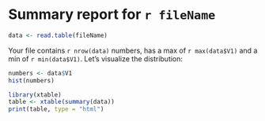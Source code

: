 # Summary report for `r fileName` 
```r
data <- read.table(fileName)
```
Your file contains `r nrow(data)` numbers, has a max of `r max(data$V1)` and a min of `r min(data$V1)`.
Let's visualize the distribution:
```r
numbers <- data$V1
hist(numbers)
```
```r
library(xtable)
table <- xtable(summary(data))
print(table, type = "html")
```

